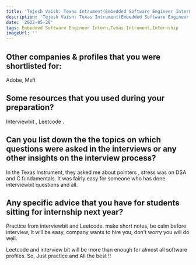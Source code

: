 ```yaml
---
title: 'Tejesh Vaish: Texas Intrument(Embedded Software Engineer Intern)'
description: 'Tejesh Vaish: Texas Intrument(Embedded Software Engineer Intern)'
date: '2022-05-20'
tags: Embedded Software Engineer Intern,Texas Intrument,Internship
imageUrl: ''
---
```


## Other companies & profiles that you were shortlisted for:
Adobe, Msft 

## Some resources that you used during your preparation?
Interviewbit , Leetcode . 

## Can you list down the the topics on which questions were asked in the interviews or any other insights on the interview process?
In the Texas Instrument, they asked me about pointers , stress was on DSA  and C fundamentals. 
It was fairly easy for someone who has done interviewbit questions and all. 

## Any specific advice that you have for students sitting for internship next year?
Practice from interviewbit and Leetcode. make short notes, be calm before interview, It will be easy, company wants to hire you,  don't worry you will do well. 

Leetcode and interview bit will be more than enough for almost all software profiles. 
So,  Just practice and All the best !! 


